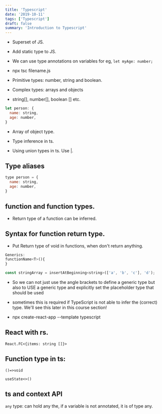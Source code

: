 ```yaml
---
title: 'Typescript'
date: '2019-10-11'
tags: ['Typescript']
draft: false
summary: 'Introduction to Typescript'
---
```


- Superset of JS.

- Add static type to JS.

- We can use type annotations on variables for eg, `let myAge: number;`

- npx tsc filename.js

- Primitive types: number, string and boolean.

- Complex types: arrays and objects
- string[], number[], boolean [] etc.

```javascript
let person: {
  name: string,
  age: number,
}
```

- Array of object type.

- Type inference in ts.

- Using union types in ts. Use |.

## Type aliases

```javascript
type person = {
  name: string,
  age: number,
}
```

## function and function types.

- Return type of a function can be inferred.

## Syntax for function return type.

- Put Return type of void in functions, when don't return anything.

```javascript
Generics:
functionName<T>(){
}

const stringArray = insertAtBeginning<string>(['a', 'b', 'c'], 'd');
```

- So we can not just use the angle brackets to define a generic type but also to USE a generic type and explicitly set the placeholder type that should be used
- sometimes this is required if TypeScript is not able to infer the (correct) type. We'll see this later in this course section!

- npx create-react-app --template typescript

## React with rs.

`React.FC<{items: string []}>`

## Function type in ts:

```
()=>void

useState<>()
```

## ts and context API

`any` type: can hold any the, if a variable is not annotated, it is of type any.
